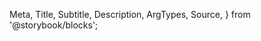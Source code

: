   Meta,
  Title,
  Subtitle,
  Description,
  ArgTypes,
  Source,
} from '@storybook/blocks';

<Meta
  title="Payment Facilitation/Payments/Card Form"
  Components="justifi-card-form"
  of={JustifiCardForm}
/>

<Title />

Component to render the necessary fields to enter proper credit card information.

> **Note**: While it's possible to implement the **CardForm**, **BankAccountForm** and **BillingForm** individually - the **[PaymentForm](?path=/docs/payment-facilitation-payments-payment-form--docs)** is preferred as it combines the three components together and handles validating and passing data between them, and ultimately takes less implementation time. For most use-cases: the JustiFi Team officially recommends that developers choose the **[PaymentForm](?path=/docs/payment-facilitation-payments-payment-form--docs)** component when implementing components for payment processing.

# Index

---

- [Props, events and methods](#props-events-and-methods)
- [Styling](#styling)
- [Example usage](#example-usage)

# Props, events and methods

---

<ArgTypes exclude={['css-variables', 'theme']} />

<Authorization
  actions={['write']}
  entity="tokenize"
  identification="account_id"
/>

# Styling

---

The `<justifi-card-form>` can be customized only through overriding `CSS variables`.

#### The full list of variables that can be overriden is listed in the [Introduction](/docs/introduction--docs#styling-components-with-variables).

# Example Usage

---

<Source dark language="html" code={example} />
